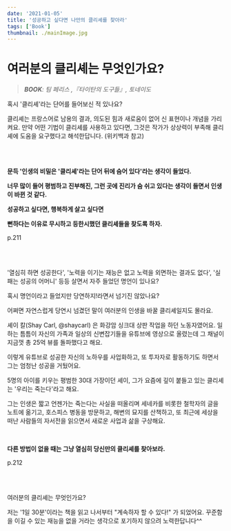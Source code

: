 ```yaml
---
date: '2021-01-05'
title: '성공하고 싶다면 나만의 클리셰를 찾아라'
tags: ['Book']
thumbnail: ./mainImage.jpg
---
```


# 여러분의 클리셰는 무엇인가요?

> _**BOOK**: 팀 페리스 ,『타이탄의 도구들』, 토네이도_


혹시 '클리셰'라는 단어를 들어보신 적 있나요? 

클리셰는 프랑스어로 남용의 결과, 의도된 힘과 새로움이 없어 신 표현이나 개념을 가리켜요. 
만약 어떤 기법이 클리셰를 사용하고 있다면, 그것은 작가가 상상력이 부족해 클리셰에 도움을 요구했다고 해석한답니다. (위키백과 참고)

<br/>
<br/>

<p align="center"><b>

문득 '인생의 비밀은 '클리셰'라는 단어 뒤에 숨어 있다'라는 생각이 들었다. 

너무 많이 들어 평범하고 진부해진, 그런 곳에 진리가 숨 쉬고 있다는 생각이 들면서 인생이 바뀐 것 같다.

성공하고 싶다면, 행복하게 살고 싶다면

뻔하다는 이유로 무시하고 등한시했던 클리셰들을 찾도록 하자.

</b>
p.211
</p>

<br/>
<br/>

'열심히 하면 성공한다', '노력을 이기는 재능은 없고 노력을 외면하는 결과도 없다', '실패는 성공의 어머니' 등등
살면서 자주 들었던 명언이 있나요?

혹시 명언이라고 들었지만 당연하지!라면서 넘기진 않았나요?

어쩌면 자연스럽게 당연시 넘겼던 말이 여러분의 인생을 바꿀 클리셰일지도 몰라요.

셰이 칼(Shay Carl, @shaycarl) 은 화강암 싱크대 상판 작업을 하던 노동자였어요.
일하는 틈틈이 자신의 가족과 일상의 신변잡기들을 유튜브에 영상으로 올렸는데
그 채널이 지금껏 총 25억 뷰를 돌파했다고 해요. 

이렇게 유튜브로 성공한 자신의 노하우를 사업화하고, 또 투자자로 활동하기도 하면서 그는 엄청난 성공을 거뒀어요.

5명의 아이를 키우는 평범한 30대 가장이던 셰이,
그가 요즘에 깊이 붙들고 있는 클리셰는 '우리는 죽는다'라고 해요.

그는 인생은 짧고 언젠가는 죽는다는 사실을 떠올리며 세네카를 비롯한 철학자의 글을 노트에 옮기고, 
호스피스 병동을 방문하고, 해변의 묘지를 산책하고, 
또 최근에 세상을 떠난 사람들의 자서전을 읽으면서 새로운 사업과 삶을 구상해요.


<br/>
<p align="center"><b>

다른 방법이 없을 때는 그냥 열심히 당신만의 클리셰를 찾아보라.

</b>
p.212
</p>

<br/>
<br/>

여러분의 클리셰는 무엇인가요?

저는 '1일 30분'이라는 책을 읽고 나서부터 "계속하자 할 수 있다!" 가 되었어요.
꾸준함을 이길 수 있는 재능을 없을 거라는 생각으로 포기하지 않으려 노력한답니다^^
